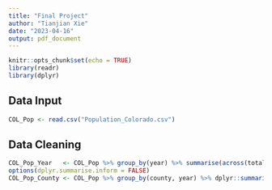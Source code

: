```yaml
---
title: "Final Project"
author: "Tianjian Xie"
date: "2023-04-16"
output: pdf_document
---
```


```r
knitr::opts_chunk$set(echo = TRUE)
library(readr)
library(dplyr)
```

## Data Input
```r
COL_Pop <- read.csv("Population_Colorado.csv")
```

## Data Cleaning
```r
COL_Pop_Year   <- COL_Pop %>% group_by(year) %>% summarise(across(totalPopulation,sum))
options(dplyr.summarise.inform = FALSE)
COL_Pop_County <- COL_Pop %>% group_by(county, year) %>% dplyr::summarise(across(totalPopulation,sum))
```

